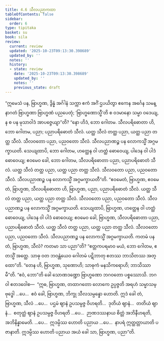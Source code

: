 ```yaml
---
title: 4.6 သီလပညာကထာ
tableOfContents: false
sidebar:
  order: 6
type: tipitaka
basket: su
book: sila
review:
  current: review
  updated: '2025-10-23T09:13:30.398689'
  updated_by: ''
  notes: ''
  history:
  - state: review
    date: '2025-10-23T09:13:30.398689'
    updated_by: ''
    notes: ''
    previous_state: draft
---
```



<ReviewStatus review={frontmatter.review} showDetails={true} />

<HypothesisAnnotation frontmatter={frontmatter} />

<DynamicBreadcrumb />

<Division number="317" book="sila" e="ch" v="6" p="116">

<Paragraph number="486" book="sila">
“ဣမေသံ ပန, ဗြာဟ္မဏ, ဒွိန္နံ အင်္ဂါနံ သက္ကာ ဧကံ အင်္ဂံ ဌပယိတွာ ဧကေန အင်္ဂေန သမန္နာဂတံ ဗြာဟ္မဏာ ဗြာဟ္မဏံ ပညပေတုံ; ‘ဗြာဟ္မဏောသ္မီ’တိ စ ဝဒမာနော သမ္မာ ဝဒေယျ, န စ ပန မုသာဝါဒံ အာပဇ္ဇေယျာ”တိ? “နော ဟိဒံ, ဘော ဂေါတမ. သီလပရိဓောတာ ဟိ, ဘော ဂေါတမ, ပညာ; ပညာပရိဓောတံ သီလံ. ယတ္ထ သီလံ တတ္ထ ပညာ, ယတ္ထ ပညာ တတ္ထ သီလံ. သီလဝတော ပညာ, ပညဝတော သီလံ. သီလပညာဏဉ္စ ပန လောကသ္မိံ အဂ္ဂမက္ခာယတိ. သေယျထာပိ, ဘော ဂေါတမ, ဟတ္ထေန ဝါ ဟတ္ထံ ဓောဝေယျ, ပါဒေန ဝါ ပါဒံ ဓောဝေယျ; ဧဝမေဝ ခေါ, ဘော ဂေါတမ, သီလပရိဓောတာ ပညာ, ပညာပရိဓောတံ သီလံ. ယတ္ထ သီလံ တတ္ထ ပညာ, ယတ္ထ ပညာ တတ္ထ သီလံ. သီလဝတော ပညာ, ပညဝတော သီလံ. သီလပညာဏဉ္စ ပန လောကသ္မိံ အဂ္ဂမက္ခာယတီ”တိ. “ဧဝမေတံ, ဗြာဟ္မဏ, ဧဝမေတံ, ဗြာဟ္မဏ, သီလပရိဓောတာ ဟိ, ဗြာဟ္မဏ, ပညာ, ပညာပရိဓောတံ သီလံ. ယတ္ထ သီလံ တတ္ထ ပညာ, ယတ္ထ ပညာ တတ္ထ သီလံ. သီလဝတော ပညာ, ပညဝတော သီလံ. သီလပညာဏဉ္စ ပန လောကသ္မိံ အဂ္ဂမက္ခာယတိ. သေယျထာပိ, ဗြာဟ္မဏ, ဟတ္ထေန ဝါ ဟတ္ထံ ဓောဝေယျ, ပါဒေန ဝါ ပါဒံ ဓောဝေယျ; ဧဝမေဝ ခေါ, ဗြာဟ္မဏ, သီလပရိဓောတာ ပညာ, ပညာပရိဓောတံ သီလံ. ယတ္ထ သီလံ တတ္ထ ပညာ, ယတ္ထ ပညာ တတ္ထ သီလံ. သီလဝတော ပညာ, ပညဝတော သီလံ. သီလပညာဏဉ္စ ပန လောကသ္မိံ အဂ္ဂမက္ခာယတိ.
</Paragraph>

</Division>
<Division number="318" book="sila" e="ch" v="6" p="117">

<Paragraph number="487" book="sila">
ကတမံ ပန တံ, ဗြာဟ္မဏ, သီလံ? ကတမာ သာ ပညာ”တိ? “ဧတ္တကပရမာဝ မယံ, ဘော ဂေါတမ, ဧတသ္မိံ အတ္ထေ. သာဓု ဝတ ဘဝန္တံယေဝ ဂေါတမံ ပဋိဘာတု ဧတဿ ဘာသိတဿ အတ္ထော”တိ. “တေန ဟိ, ဗြာဟ္မဏ, သုဏောဟိ; သာဓုကံ မနသိကရောဟိ; ဘာသိဿာမီ”တိ. “ဧဝံ, ဘော”တိ ခေါ သောဏဒဏ္ဍော ဗြာဟ္မဏော ဘဂဝတော ပစ္စဿောသိ. ဘဂဝါ ဧတဒဝေါစ—  “ဣဓ, ဗြာဟ္မဏ, တထာဂတော လောကေ ဥပ္ပဇ္ဇတိ အရဟံ သမ္မာသမ္ဗုဒ္ဓေါ …ပေ…  ဧဝံ ခေါ, ဗြာဟ္မဏ, ဘိက္ခု သီလသမ္ပန္နော ဟောတိ. ဣဒံ ခေါ တံ, ဗြာဟ္မဏ, သီလံ …ပေ…  ပဌမံ ဈာနံ ဥပသမ္ပဇ္ဇ ဝိဟရတိ…  ဒုတိယံ ဈာနံ…  တတိယံ ဈာနံ…  စတုတ္ထံ ဈာနံ ဥပသမ္ပဇ္ဇ ဝိဟရတိ …ပေ…  ဉာဏဒဿနာယ စိတ္တံ အဘိနီဟရတိ, အဘိနိန္နာမေတိ. …ပေ…  ဣဒမ္ပိဿ ဟောတိ ပညာယ …ပေ…  နာပရံ ဣတ္ထတ္တာယာတိ ပဇာနာတိ. ဣဒမ္ပိဿ ဟောတိ ပညာယ အယံ ခေါ သာ, ဗြာဟ္မဏ, ပညာ”တိ.
</Paragraph>
</Division>